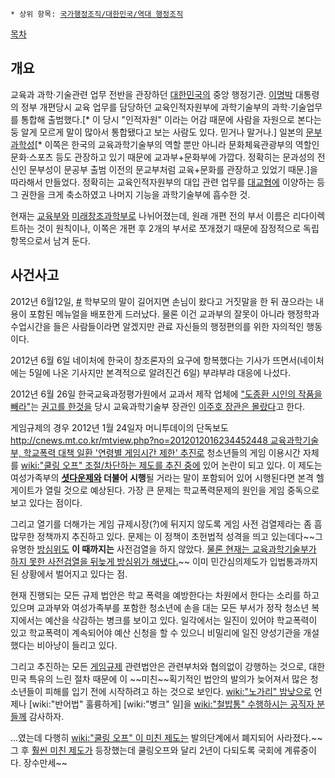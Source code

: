  * 상위 항목: [[국가행정조직/대한민국/역대 행정조직]]

{{{+1 敎育科學技術部 / Ministry of Education, Science and Technology : MEST}}}

[[목차]]

== 개요 ==
교육과 과학·기술관련 업무 전반을 관장하던 [[대한민국]]의 중앙 행정기관. [[이명박]] 대통령의 정부 개편당시 교육 업무를 담당하던 교육인적자원부에 과학기술부의 과학·기술업무를 통합해 출범했다.[* 이 당시 "인적자원" 이라는 어감 때문에 사람을 자원으로 본다는 둥 알게 모르게 말이 많아서 통합됐다고 보는 사람도 있다. 믿거나 말거나.] 일본의 [[문부과학성]][* 이쪽은 한국의 교육과학기술부의 역할 뿐만 아니라 문화체육관광부의 역할인 문화·스포츠 등도 관장하고 있기 때문에 교과부+문화부에 가깝다. 정확히는 문과성의 전신인 문부성이 문공부 출범 이전의 문교부처럼 교육+문화를 관장하고 있었기 때문.]을 따라해서 만들었다. 정확히는 교육인적자원부의 대입 관련 업무를 [[대교협]]에 이양하는 등 그 권한을 크게 축소하였고 나머지 기능을 과학기술부에 흡수한 것.

현재는 [[교육부]]와 [[미래창조과학부]]로 나뉘어졌는데, 원래 개편 전의 부서 이름은 리다이렉트하는 것이 원칙이나, 이쪽은 개편 후 2개의 부서로 쪼개졌기 때문에 잠정적으로 독립항목으로서 남겨 둔다. 


== 사건사고 ==

2012년 6월12일, [http://www.ohmynews.com/NWS_Web/View/at_pg.aspx?CNTN_CD=A0001742929&CMPT_CD=P0000 #] 학부모의 말이 길어지면 손님이 왔다고 거짓말을 한 뒤 끊으라는 내용이 포함된 메뉴얼을 배포한게 드러났다. 물론 이건 교과부의 잘못이 아니라 행정학과 수업시간을 들은 사람들이라면 알겠지만 관료 자신들의 행정편의를 위한 자의적인 행동이다. 

2012년 6월 6일 네이처에 한국이 창조론자의 요구에 항복했다는 기사가 뜨면서(네이처에는 5일에 나온 기사지만 본격적으로 알려진건 6일) 부랴부랴 대응에 나섰다.

2012년 6월 26일 한국교육과정평가원에서 교과서 제작 업체에 [http://news.hankooki.com/lpage/culture/201207/h2012070920501684210.htm "도종환 시인의 작품을 빼라"]는 [http://news.donga.com/3/all/20120710/47654516/1 권고를 한것을] 당시 교육과학기술부 장관인 [http://news.khan.co.kr/kh_news/khan_art_view.html?artid=201207102213435&code=940401 이주호 장관은 몰랐다]고 한다.

게임규제의 경우 2012년 1월 24일자 머니투데이의 단독보도[[http://cnews.mt.co.kr/mtview.php?no=2012012016234452448 교육과학기술부, 학교폭력 대책 일환 '연령별 게임시간 제한' 추진]]로 청소년들의 게임 이용시간 자체를 [[wiki:"쿨링 오프" 조절/차단하는 제도를 추진 중]]에 있어 논란이 되고 있다. 이 제도는 여성가족부의 '''[[셧다운제]]와 더불어 시행'''될 거라는 말이 포함되어 있어 시행된다면 본격 헬게이트가 열릴 것으로 예상된다. 가장 큰 문제는 학교폭력문제의 원인을 게임 중독으로 보고 있다는 점이다.

그리고 열기를 더해가는 게임 규제시장(?)에 뒤지지 않도록 게임 사전 검열제라는 좀 흠많무한 정책까지 추진하고 있다. 문제는 이 정책이 초헌법적 성격을 띄고 있는데다~~그 유명한 [[방심위]]도 '''이 때까지는''' 사전검열을 하지 않았다. [[인터넷 검열법|물론 현재는 교육과학기술부가 하지 못한 사전검열을 뒤늦게 방심위가 해냈다.]]~~ 이미 민간심의제도가 입법통과까지 된 상황에서 벌어지고 있다는 점.

현재 진행되는 모든 규제 법안은 학교 폭력을 예방한다는 차원에서 한다는 소리를 하고 있으며 교과부와 여성가족부를 포함한 청소년에 손을 대는 모든 부서가 정작 청소년 복지에서는 예산을 삭감하는 병크를 보이고 있다. 일각에서는 일진이 있어야 학교폭력이 있고 학교폭력이 계속되어야 예산 신청을 할 수 있으니 비밀리에 일진 양성기관을 개설했다는 비아냥이 들리고 있다.

그리고 추진하는 모든 [[게임규제]] 관련법안은 관련부처와 협의없이 강행하는 것으로, 대한민국 특유의 느린 절차 때문에 이 ~~미친~~획기적인 법안의 발의가 늦어져서 많은 청소년들이 피해를 입기 전에 시작하려고 하는 것으로 보인다. [[wiki:"노가리" 밤낮]]으로 언제나 [wiki:"반어법" 훌륭하게] [wiki:"병크" 일]을 [[wiki:"철밥통" 수행하시는 공직자 분들]]께 감사하자.

...였는데 다행히 [[wiki:"쿨링 오프" 이 미친 제도]]는 발의단계에서 폐지되어 사라졌다.~~그 후 [[중독법|훨씬 미친 제도]]가 등장했는데 쿨링오프와 달리 2년이 다되도록 국회에 계류중이다. 장수만세~~
